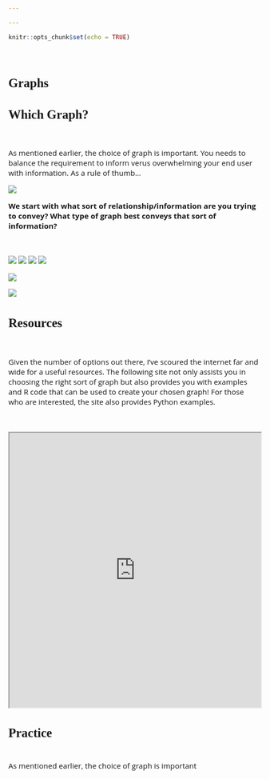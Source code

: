 ```yaml
---

---
```

<style>
@import url('https://fonts.googleapis.com/css?family=Scope+One&display=swap');
@import url('https://fonts.googleapis.com/css?family=Scope+One|Unica+One&display=swap&subset=latin-ext');
@import url('https://fonts.googleapis.com/css?family=Open+Sans&display=swap');

h1,h2 {font-family: 'Unica One', cursive;
      font-size: 25px;}
p {font-family: 'Open Sans', sans-serif;
      font-size: 15px;}      
</style>
```r
knitr::opts_chunk$set(echo = TRUE)
```
&nbsp;    


# Graphs {.tabset .tabset-fade}  

## Which Graph?  

&nbsp;    
<p>As mentioned earlier, the choice of graph is important. You needs to balance the requirement to inform verus overwhelming your end user with information. As a rule of thumb...</p>  

![](graph_joke.png)

<p> **We start with what sort of relationship/information are you trying to convey? What type of graph best conveys that sort of information?** </p>  

&nbsp;    

![](Graph_slide1.png)
![](Graph_slide2.png)
![](Graph_slide3.png)
![](Graph_slide4.png)

![](Graph_slide5.png)

![](Graph_slide6.png)
&nbsp;    

## Resources  
&nbsp;      
<p>Given the number of options out there, I've scoured the internet far and wide for a useful resources. The following site not only assists you in choosing the right sort of graph but also provides you with examples and R code that can be used to create your chosen graph! For those who are interested, the site also provides Python examples.</p>  
&nbsp; 

<center>
<iframe width="100%" height="550" src="https://www.r-graph-gallery.com/index.html
" scrolling= "yes"></iframe>  
</center>    


## Practice  
&nbsp;      
As mentioned earlier, the choice of graph is important
&nbsp;  
